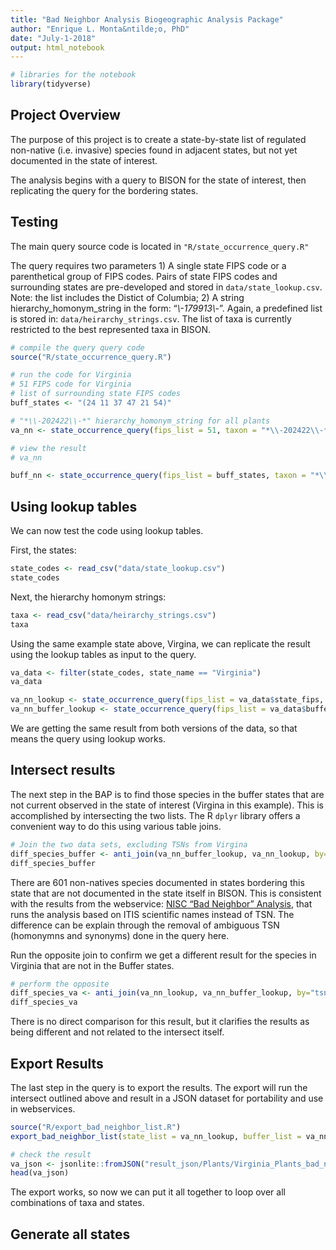 ```yaml
---
title: "Bad Neighbor Analysis Biogeographic Analysis Package"
author: "Enrique L. Monta&ntilde;o, PhD"
date: "July-1-2018"
output: html_notebook
---
```


```r
# libraries for the notebook
library(tidyverse)
```


## Project Overview

The purpose of this project is to create a state-by-state list of regulated non-native (i.e. invasive) species found in adjacent states, but not yet documented in the state of interest.

The analysis begins with a query to BISON for the state of interest, then replicating the query for the bordering states.

## Testing

The main query source code is located in `"R/state_occurrence_query.R"`

The query requires two parameters
1) A single state FIPS code or a parenthetical group of FIPS codes.  Pairs of state FIPS codes and surrounding states are pre-developed and stored in `data/state_lookup.csv`.  Note: the list includes the Distict of Columbia;
2) A string hierarchy_homonym_string in the form: "*\\-179913\\-*".  Again, a predefined list is stored in: `data/heirarchy_strings.csv`.  The list of taxa is currently restricted to the best represented taxa in BISON.


```r
# compile the query query code
source("R/state_occurrence_query.R")

# run the code for Virginia
# 51 FIPS code for Virginia
# list of surrounding state FIPS codes
buff_states <- "(24 11 37 47 21 54)"

# "*\\-202422\\-*" hierarchy_homonym_string for all plants
va_nn <- state_occurrence_query(fips_list = 51, taxon = "*\\-202422\\-*")

# view the result
# va_nn

buff_nn <- state_occurrence_query(fips_list = buff_states, taxon = "*\\-202422\\-*")

```

## Using lookup tables

We can now test the code using lookup tables.

First, the states:

```r
state_codes <- read_csv("data/state_lookup.csv")
state_codes
```

Next, the hierarchy homonym strings:

```r
taxa <- read_csv("data/heirarchy_strings.csv")
taxa
```

Using the same example state above, Virgina, we can replicate the result using the lookup tables as input to the query.

```r

va_data <- filter(state_codes, state_name == "Virginia")
va_data

va_nn_lookup <- state_occurrence_query(fips_list = va_data$state_fips, taxon = taxa$hierarchy_homonym_string[4])
va_nn_buffer_lookup <- state_occurrence_query(fips_list = va_data$buffer_fips, taxon = taxa$hierarchy_homonym_string[4])
```

We are getting the same result from both versions of the data, so that means the query using lookup works.

## Intersect results

The next step in the BAP is to find those species in the buffer states that are not current observed in the state of interest (Virgina in this example).  This is accomplished by intersecting the two lists.  The R `dplyr` library offers a convenient way to do this using various table joins.

```r
# Join the two data sets, excluding TSNs from Virgina
diff_species_buffer <- anti_join(va_nn_buffer_lookup, va_nn_lookup, by="tsn")
diff_species_buffer

```

There are 601 non-natives species documented in states bordering this state that are not documented in the state itself in BISON.  This is consistent with the results from the webservice: [NISC "Bad Neighbor" Analysis](http://www.stingersplace.com/js/BISONBadNeighbor.html), that runs the analysis based on ITIS scientific names instead of TSN.  The difference can be explain through the removal of ambiguous TSN (homonymns and synonyms) done in the query here.

Run the opposite join to confirm we get a different result for the species in Virginia that are not in the Buffer states.

```r
# perform the opposite
diff_species_va <- anti_join(va_nn_lookup, va_nn_buffer_lookup, by="tsn")
diff_species_va
```

There is no direct comparison for this result, but it clarifies the results as being different and not related to the intersect itself.

## Export Results

The last step in the query is to export the results.  The export will run the intersect outlined above and result in a JSON dataset for portability and use in webservices.

```r
source("R/export_bad_neighbor_list.R")
export_bad_neighbor_list(state_list = va_nn_lookup, buffer_list = va_nn_buffer_lookup, taxon = taxa$common_name[4], state_name = va_data$state_name)

# check the result
va_json <- jsonlite::fromJSON("result_json/Plants/Virginia_Plants_bad_neighbor.json")
head(va_json)
```


The export works, so now we can put it all together to loop over all combinations of taxa and states.

## Generate all states




